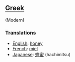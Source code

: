 ==[[Greek]]== (Modern)
===Translations===
*[[English]]: [[honey]]
*[[French]]: [[miel]]
*[[Japanese]]: [[蜂蜜]] (hachimitsu)